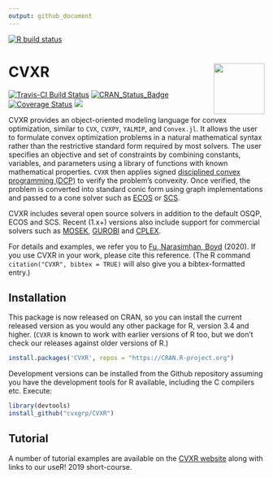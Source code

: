 ```yaml
---
output: github_document
---
```

<!-- badges: start -->
[![R build status](https://github.com/cvxgrp/CVXR/workflows/R-CMD-check/badge.svg)](https://github.com/cvxgrp/CVXR/actions)
<!-- badges: end -->

<!-- README.md is generated from the source: README.Rmd -->

# CVXR <img src="man/figures/logo.png" width="100" align="right" />

[![Travis-CI Build Status](https://travis-ci.org/cvxgrp/CVXR.svg?branch=master)](https://travis-ci.org/cvxgrp/CVXR)
[![CRAN_Status_Badge](https://www.r-pkg.org/badges/version/CVXR)](https://cran.r-project.org/package=CVXR)
[![Coverage
Status](https://img.shields.io/codecov/c/github/cvxgrp/CVXR/master.svg)](https://codecov.io/github/cvxgrp/CVXR?branch=master)
[![](https://cranlogs.r-pkg.org/badges/CVXR)](https://CRAN.R-project.org/package=CVXR)

CVXR provides an object-oriented modeling language for convex
optimization, similar to `CVX`, `CVXPY`, `YALMIP`, and `Convex.jl`. It
allows the user to formulate convex optimization problems in a natural
mathematical syntax rather than the restrictive standard form required
by most solvers. The user specifies an objective and set of
constraints by combining constants, variables, and parameters using a
library of functions with known mathematical properties. `CVXR` then
applies signed [disciplined convex programming
(DCP)](https://web.stanford.edu/~boyd/papers/pdf/disc_cvx_prog.pdf) to
verify the problem’s convexity. Once verified, the problem is
converted into standard conic form using graph implementations and
passed to a cone solver such as
[ECOS](https://github.com/embotech/ecos) or
[SCS](https://github.com/cvxgrp/scs).

CVXR includes several open source solvers in addition to the default
OSQP, ECOS and SCS. Recent (1.x+) versions also include support for
commercial solvers such as [MOSEK](https://www.mosek.com),
[GUROBI](https://www.gurobi.com) and
[CPLEX](https://www.ibm.com/analytics/cplex-optimizer).

For details and examples, we refer you to [Fu, Narasimhan,
Boyd](https://dx.doi.org/10.18637/jss.v094.i14) (2020). If you use
CVXR in your work, please cite this reference. (The R command
`citation("CVXR", bibtex = TRUE)` will also give you a
bibtex-formatted entry.)

## Installation

This package is now released on CRAN, so you can install the current
released version as you would any other package for R, version 3.4
and higher. (`CVXR` is known to work with earlier versions of R too,
but we don't check our releases against older versions of R.)

```r
install.packages('CVXR', repos = "https://CRAN.R-project.org")
```

Development versions can be installed from the Github repository
assuming you have the development tools
for R available, including the C compilers etc. Execute:

```r
library(devtools)
install_github("cvxgrp/CVXR")
```

## Tutorial

A number of tutorial examples are available on the [CVXR
website](https://cvxr.rbind.io) along with links to our useR! 2019
short-course.


